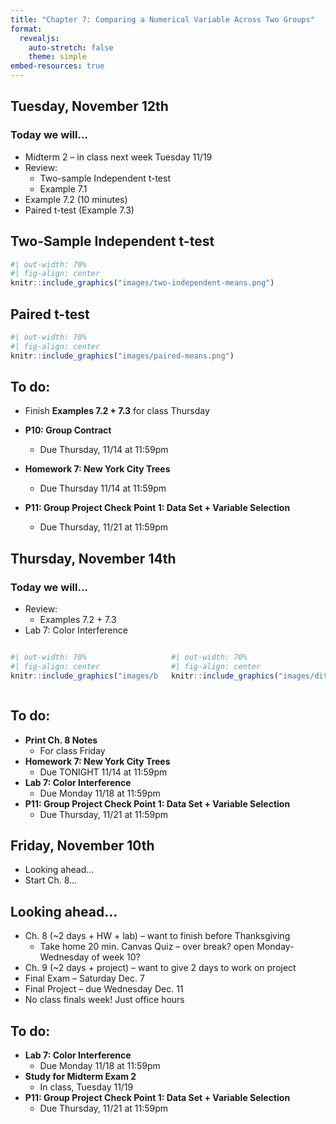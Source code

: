 ```yaml
---
title: "Chapter 7: Comparing a Numerical Variable Across Two Groups"
format: 
  revealjs:
    auto-stretch: false
    theme: simple
embed-resources: true
---
```


## Tuesday, November 12th
### Today we will...

+ Midterm 2 -- in class next week Tuesday 11/19
+ Review:
  + Two-sample Independent t-test
  + Example 7.1
+ Example 7.2 (10 minutes)
+ Paired t-test (Example 7.3)
  
## Two-Sample Independent t-test

```r
#| out-width: 70%
#| fig-align: center
knitr::include_graphics("images/two-independent-means.png")
```

## Paired t-test

```r
#| out-width: 70%
#| fig-align: center
knitr::include_graphics("images/paired-means.png")
```

## To do:
  
+ Finish **Examples 7.2 + 7.3** for class Thursday

+ **P10: Group Contract**
  + Due Thursday, 11/14 at 11:59pm
  
+ **Homework 7: New York City Trees**
  + Due Thursday 11/14 at 11:59pm
  
+ **P11: Group Project Check Point 1: Data Set + Variable Selection**
  + Due Thursday, 11/21 at 11:59pm

## Thursday, November 14th
### Today we will...

+ Review:
  + Examples 7.2 + 7.3
+ Lab 7: Color Interference 

::: column
:::

::: {.columns}
::: column

```r
#| out-width: 70%
#| fig-align: center
knitr::include_graphics("images/black.png")
```

:::
::: column

```r
#| out-width: 70%
#| fig-align: center
knitr::include_graphics("images/diffcol.png")
```

:::
:::

## To do:

+ **Print Ch. 8 Notes**
  + For class Friday

+ **Homework 7: New York City Trees**
  + Due TONIGHT 11/14 at 11:59pm
  
+ **Lab 7: Color Interference**
  + Due Monday 11/18 at 11:59pm
  
+ **P11: Group Project Check Point 1: Data Set + Variable Selection**
  + Due Thursday, 11/21 at 11:59pm


## Friday, November 10th

+ Looking ahead...
+ Start Ch. 8...

## Looking ahead...

+ Ch. 8 (~2 days + HW + lab) -- want to finish before Thanksgiving
  + Take home 20 min. Canvas Quiz -- over break? open Monday-Wednesday of week 10?
+ Ch. 9 (~2 days + project) -- want to give 2 days to work on project
+ Final Exam -- Saturday Dec. 7
+ Final Project -- due Wednesday Dec. 11
+ No class finals week! Just office hours

## To do:
  
+ **Lab 7: Color Interference**
  + Due Monday 11/18 at 11:59pm
  
+ **Study for Midterm Exam 2**
  + In class, Tuesday 11/19
  
+ **P11: Group Project Check Point 1: Data Set + Variable Selection**
  + Due Thursday, 11/21 at 11:59pm

  
